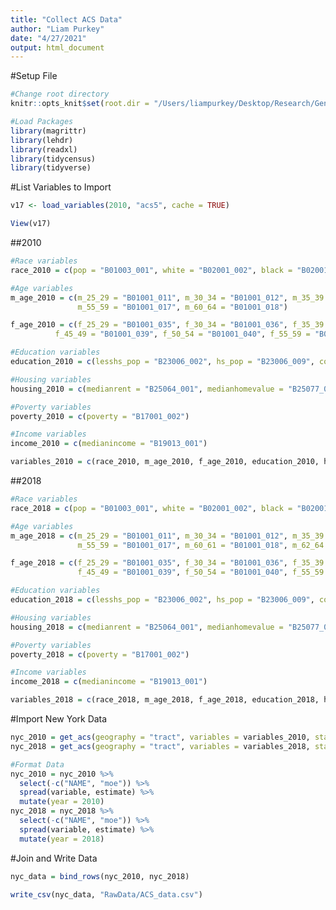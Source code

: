 ```yaml
---
title: "Collect ACS Data"
author: "Liam Purkey"
date: "4/27/2021"
output: html_document
---
```


#Setup File

```r
#Change root directory
knitr::opts_knit$set(root.dir = "/Users/liampurkey/Desktop/Research/Gentrification")
```

```r
#Load Packages
library(magrittr)
library(lehdr)
library(readxl)
library(tidycensus)
library(tidyverse)
```

#List Variables to Import
```r
v17 <- load_variables(2010, "acs5", cache = TRUE)

View(v17)
```

##2010 

```r
#Race variables
race_2010 = c(pop = "B01003_001", white = "B02001_002", black = "B02001_003", asian = "B02001_005", hispanic = "B03001_003")

#Age variables 
m_age_2010 = c(m_25_29 = "B01001_011", m_30_34 = "B01001_012", m_35_39 = "B01001_013", m_40_44 = "B01001_014", m_45_49 = "B01001_015", m_50_54 = "B01001_016", 
               m_55_59 = "B01001_017", m_60_64 = "B01001_018")

f_age_2010 = c(f_25_29 = "B01001_035", f_30_34 = "B01001_036", f_35_39 = "B01001_037", f_40_44 = "B01001_038", 
          f_45_49 = "B01001_039", f_50_54 = "B01001_040", f_55_59 = "B01001_041", f_60_64 = "B01001_042")

#Education variables 
education_2010 = c(lesshs_pop = "B23006_002", hs_pop = "B23006_009", college_pop = "B23006_023")

#Housing variables 
housing_2010 = c(medianrent = "B25064_001", medianhomevalue = "B25077_001", housing_pop = "B25026_001", renter_occupied = "B25026_009")

#Poverty variables 
poverty_2010 = c(poverty = "B17001_002")

#Income variables 
income_2010 = c(medianincome = "B19013_001")

variables_2010 = c(race_2010, m_age_2010, f_age_2010, education_2010, housing_2010, poverty_2010, income_2010)
```

##2018

```r
#Race variables
race_2018 = c(pop = "B01003_001", white = "B02001_002", black = "B02001_003", asian = "B02001_005", hispanic = "B03001_003")

#Age variables
m_age_2018 = c(m_25_29 = "B01001_011", m_30_34 = "B01001_012", m_35_39 = "B01001_013", m_40_44 = "B01001_014", m_45_49 = "B01001_015", m_50_54 = "B01001_016", 
               m_55_59 = "B01001_017", m_60_61 = "B01001_018", m_62_64 = "B01001_019")

f_age_2018 = c(f_25_29 = "B01001_035", f_30_34 = "B01001_036", f_35_39 = "B01001_037", f_40_44 = "B01001_038", 
               f_45_49 = "B01001_039", f_50_54 = "B01001_040", f_55_59 = "B01001_041", f_60_61 = "B01001_042", f_62_64 = "B01001_043")

#Education variables
education_2018 = c(lesshs_pop = "B23006_002", hs_pop = "B23006_009", college_pop = "B23006_023")

#Housing variables
housing_2018 = c(medianrent = "B25064_001", medianhomevalue = "B25077_001", housing_pop = "B25026_001", renter_occupied = "B25026_009")

#Poverty variables
poverty_2018 = c(poverty = "B17001_002")

#Income variables
income_2018 = c(medianincome = "B19013_001")

variables_2018 = c(race_2018, m_age_2018, f_age_2018, education_2018, housing_2018, poverty_2018, income_2018)
```

#Import New York Data

```r
nyc_2010 = get_acs(geography = "tract", variables = variables_2010, state = "NY", county = c("Bronx", "Kings", "New York", "Queens", "Richmond"), year = 2010, geometry = FALSE)
nyc_2018 = get_acs(geography = "tract", variables = variables_2018, state = "NY", county = c("Bronx", "Kings", "New York", "Queens", "Richmond"), year = 2018, geometry = FALSE)
```

```r
#Format Data
nyc_2010 = nyc_2010 %>%
  select(-c("NAME", "moe")) %>% 
  spread(variable, estimate) %>%
  mutate(year = 2010)
nyc_2018 = nyc_2018 %>%
  select(-c("NAME", "moe")) %>% 
  spread(variable, estimate) %>%
  mutate(year = 2018)
```

#Join and Write Data

```r
nyc_data = bind_rows(nyc_2010, nyc_2018)
```

```r
write_csv(nyc_data, "RawData/ACS_data.csv")
```



